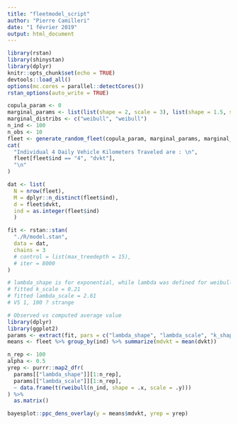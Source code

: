 ```yaml
---
title: "fleetmodel_script"
author: "Pierre Camilleri"
date: "1 février 2019"
output: html_document
---
```


```r
library(rstan)
library(shinystan)
library(dplyr)
knitr::opts_chunk$set(echo = TRUE)
devtools::load_all()
options(mc.cores = parallel::detectCores())
rstan_options(auto_write = TRUE)
```

```r
copula_param <- 0
marginal_params <- list(list(shape = 2, scale = 3), list(shape = 1.5, scale = 100))
marginal_distribs <- c("weibull", "weibull")
n_ind <- 100
n_obs <- 10
fleet <- generate_random_fleet(copula_param, marginal_params, marginal_distribs, n_ind, n_obs)
cat(
  "Individual 4 Daily Vehicle Kilometers Traveled are : \n",
  fleet[fleet$ind == "4", "dvkt"],
  "\n"
)
```

```r
dat <- list(
  N = nrow(fleet),
  M = dplyr::n_distinct(fleet$ind),
  d = fleet$dvkt,
  ind = as.integer(fleet$ind)
  )

fit <- rstan::stan(
  "./R/model.stan",
  data = dat,
  chains = 3
  # control = list(max_treedepth = 15),
  # iter = 8000
)

# lambda_shape is for exponential, while lambda was defined for weibull as 1/lambda_shape = 3. So expected value is 0.33
# fitted k_scale = 0.21
# fitted lambda_scale = 2.61
# VS 1, 100 ? strange
```

```r
# Observed vs computed average value
library(dplyr)
library(ggplot2)
params <- extract(fit, pars = c("lambda_shape", "lambda_scale", "k_shape", "k_scale"))
means <- fleet %>% group_by(ind) %>% summarize(mdvkt = mean(dvkt))

n_rep <- 100
alpha <- 0.5
yrep <- purrr::map2_dfr(
  params[["lambda_shape"]][1:n_rep],
  params[["lambda_scale"]][1:n_rep],
  ~ data.frame(t(rweibull(n_ind, shape = .x, scale = .y)))
) %>%
  as.matrix()

bayesplot::ppc_dens_overlay(y = means$mdvkt, yrep = yrep)
```

